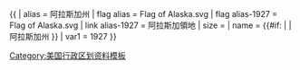 {{ {{{1<noinclude>|country showdata</noinclude>}}}
| alias = 阿拉斯加州
| flag alias = Flag of Alaska.svg
| flag alias-1927 = Flag of Alaska.svg
| link alias-1927 = 阿拉斯加領地
| size = {{{size|}}}
| name = {{#if: {{{name|}}} | {{{name|}}} | 阿拉斯加州 }}
<noinclude>
| var1 = 1927
</noinclude>
}}<noinclude>
[[Category:美国行政区划资料模板]]
</noinclude>
